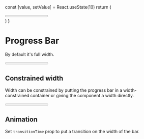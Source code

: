 
  const [value, setValue] = React.useState(10)
  return (
    <div>
      <Progress
        value={value}
        transitionTime={150}
        aria-label="Progress bar animation demo"
        className="mb-4"
      />
      <Button
        type="button"
        variant="ghost"
        onClick={() => setValue(Math.random() * 100)}
      >
        Random value
      </Button>
    </div>
  )
}

<Meta title="Components/Progress" />

# Progress Bar

By default it's full width.

<Canvas>
  <Story name="Default">
    <Progress value={75} />
  </Story>
</Canvas>

## Constrained width

Width can be constrained by putting the progress bar in a width-constrained container or giving the component a width directly.

<Canvas>
  <Story name="Set width">
    <Progress value={75} className="w-20" />
  </Story>
</Canvas>

## Animation

Set `transitionTime` prop to put a transition on the width of the bar.

<Canvas>
  <Story name="Animation">
    <ProgressAnim />
  </Story>
</Canvas>
